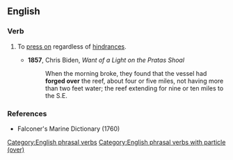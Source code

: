 ==English==

===Verb===
{{en-verb|*}}

# {{lb|en|nautical}} To [[press on]] regardless of [[hindrance]]s.
#* '''1857''', Chris Biden, ''Want of a Light on the Pratas Shoal''
#*: When the morning broke, they found that the vessel had '''forged over''' the reef, about four or five miles, not having more than two feet water; the reef extending for nine or ten miles to the S.E.

===References===
* Falconer's Marine Dictionary (1760)

[[Category:English phrasal verbs]]
[[Category:English phrasal verbs with particle (over)]]